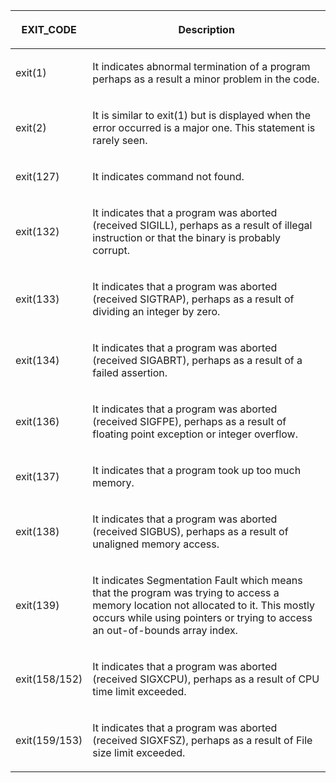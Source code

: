 {| class="wikitable" 
|-
! EXIT_CODE
! Description
|-
| exit(1)
| It indicates abnormal termination of a program perhaps as a result a minor problem in the code.
|-
| exit(2)
| It is similar to exit(1) but is displayed when the error occurred is a major one. This statement is rarely seen.
|-
| exit(127)
| It indicates command not found.
|-
| exit(132)
| It indicates that a program was aborted (received SIGILL), perhaps as a result of illegal instruction or that the binary is probably corrupt.
|-
| exit(133)
| It indicates that a program was aborted (received SIGTRAP), perhaps as a result of dividing an integer by zero.
|-
| exit(134)
| It indicates that a program was aborted (received SIGABRT), perhaps as a result of a failed assertion.
|-
| exit(136)
| It indicates that a program was aborted (received SIGFPE), perhaps as a result of floating point exception or integer overflow.
|-
| exit(137)
| It indicates that a program took up too much memory.
|-
| exit(138)
| It indicates that a program was aborted (received SIGBUS), perhaps as a result of unaligned memory access.
|-
| exit(139)
| It indicates Segmentation Fault which means that the program was trying to access a memory location not allocated to it. This mostly occurs while using pointers or trying to access an out-of-bounds array index.
|-
| exit(158/152)
| It indicates that a program was aborted (received SIGXCPU), perhaps as a result of CPU time limit exceeded.
|-
| exit(159/153)
| It indicates that a program was aborted (received SIGXFSZ), perhaps as a result of File size limit exceeded.
|}
